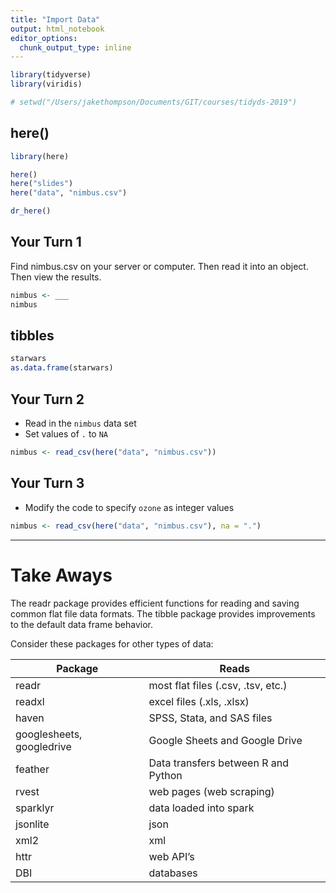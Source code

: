 ```yaml
---
title: "Import Data"
output: html_notebook
editor_options: 
  chunk_output_type: inline
---
```


<!-- This file by Jake Thompson is licensed under a Creative Commons Attribution 4.0 International License, adapted from the orignal work at https://github.com/rstudio/master-the-tidyverse by RStudio. -->

```r
library(tidyverse)
library(viridis)

# setwd("/Users/jakethompson/Documents/GIT/courses/tidyds-2019")
```


## here()

```r
library(here)

here()
here("slides")
here("data", "nimbus.csv")

dr_here()
```


## Your Turn 1

Find nimbus.csv on your server or computer. Then read it into an object. Then view the results.

```r
nimbus <- ___
nimbus
```


## tibbles

```r
starwars
as.data.frame(starwars)
```


## Your Turn 2

* Read in the `nimbus` data set
* Set values of `.` to `NA`

```r
nimbus <- read_csv(here("data", "nimbus.csv"))
```


## Your Turn 3

* Modify the code to specify `ozone` as integer values

```r
nimbus <- read_csv(here("data", "nimbus.csv"), na = ".")
```


***

# Take Aways

The readr package provides efficient functions for reading and saving common flat file data formats. The tibble package provides improvements to the default data frame behavior.

Consider these packages for other types of data:

Package                   | Reads
------------------------- | -----------------------------------
readr                     | most flat files (.csv, .tsv, etc.)
readxl                    | excel files (.xls, .xlsx)
haven                     | SPSS, Stata, and SAS files
googlesheets, googledrive | Google Sheets and Google Drive
feather                   | Data transfers between R and Python
rvest                     | web pages (web scraping)
sparklyr                  | data loaded into spark
jsonlite                  | json
xml2                      | xml
httr                      | web API's
DBI                       | databases
